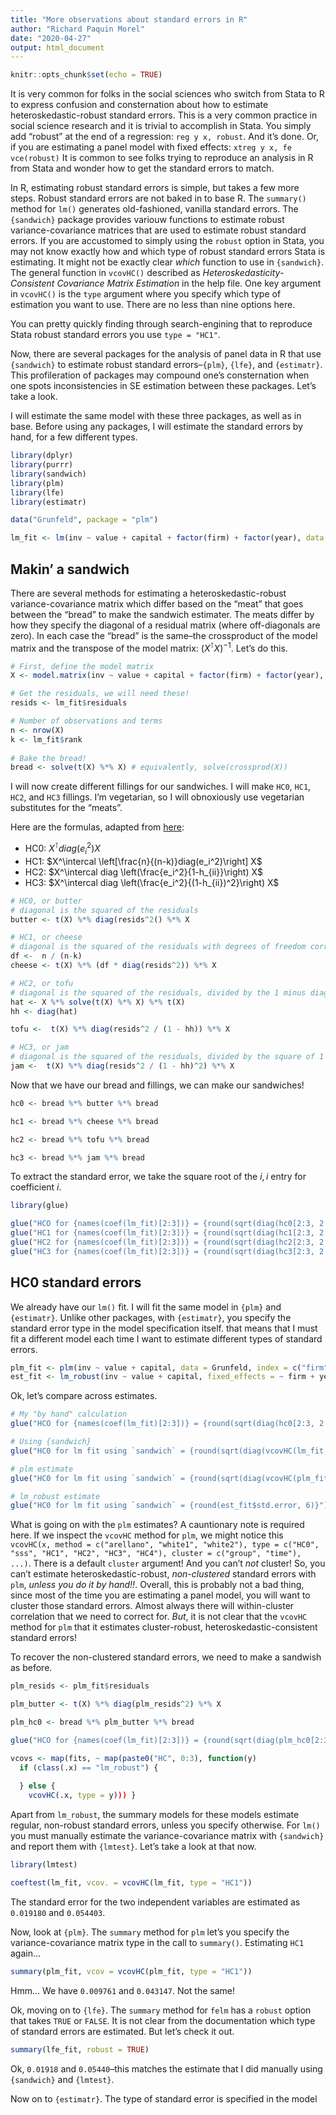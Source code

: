 ```yaml
---
title: "More observations about standard errors in R"
author: "Richard Paquin Morel"
date: "2020-04-27"
output: html_document
---
```


```r
knitr::opts_chunk$set(echo = TRUE)
```

It is very common for folks in the social sciences who switch from Stata to R to express confusion and consternation about how to estimate heteroskedastic-robust standard errors. This is a very common practice in social science research and it is trivial to accomplish in Stata. You simply add "robust" at the end of a regression: `reg y x, robust`. And it's done. Or, if you are estimating a panel model with fixed effects: `xtreg y x, fe vce(robust)` It is common to see folks trying to reproduce an analysis in R from Stata and wonder how to get the standard errors to match.

In R, estimating robust standard errors is simple, but takes a few more steps. Robust standard errors are not baked in to base R. The `summary()` method for `lm()` generates old-fashioned, vanilla standard errors. The `{sandwich}` package provides variouw functions to estimate robust variance-covariance matrices that are used to estimate robust standard errors. If you are accustomed to simply using the `robust` option in Stata, you may not know exactly how and which type of robust standard errors Stata is estimating. It might not be exactly clear _which_ function to use in `{sandwich}`. The general function in `vcovHC()` described as _Heteroskedasticity-Consistent Covariance Matrix Estimation_ in the help file. One key argument in `vcovHC()` is the `type` argument where you specify which type of estimation you want to use. There are no less than nine options here.

You can pretty quickly finding through search-engining that to reproduce Stata robust standard errors you use `type = "HC1"`.

Now, there are several packages for the analysis of panel data in R that use `{sandwich}` to estimate robust standard errors--`{plm}`, `{lfe}`, and `{estimatr}`. This profileration of packages may compound one's consternation when one spots inconsistencies in SE estimation between these packages. Let's take a look.

I will estimate the same model with these three packages, as well as in base. Before using any packages, I will estimate the standard errors by hand, for a few different types.

```r
library(dplyr)
library(purrr)
library(sandwich)
library(plm)
library(lfe)
library(estimatr)

data("Grunfeld", package = "plm")

lm_fit <- lm(inv ~ value + capital + factor(firm) + factor(year), data = Grunfeld)
```


## Makin' a sandwich

There are several methods for estimating a heteroskedastic-robust variance-covariance matrix which differ based on the "meat" that goes between the "bread" to make the sandwich estimater. The meats differ by how they specify the diagonal of a residual matrix (where off-diagonals are zero). In each case the "bread" is the same--the crossproduct of the model matrix and the transpose of the model matrix: $(X^\intercal X)^{-1}$. Let's do this.

```r
# First, define the model matrix
X <- model.matrix(inv ~ value + capital + factor(firm) + factor(year), data = Grunfeld)

# Get the residuals, we will need these!
resids <- lm_fit$residuals

# Number of observations and terms
n <- nrow(X)
k <- lm_fit$rank
  
# Bake the bread!
bread <- solve(t(X) %*% X) # equivalently, solve(crossprod(X))
```

I will now create different fillings for our sandwiches. I will make `HC0`, `HC1`, `HC2`, and `HC3` fillings. I'm vegetarian, so I will obnoxiously use vegetarian substitutes for the "meats".

Here are the formulas, adapted from [here](https://declaredesign.org/r/estimatr/articles/mathematical-notes.html):

* HC0: $X^\intercal diag(e_i^2) X$
* HC1: $X^\intercal \left[\frac{n}{(n-k)}diag(e_i^2)\right] X$
* HC2: $X^\intercal diag \left(\frac{e_i^2}{1-h_{ii}}\right) X$
* HC3: $X^\intercal diag \left(\frac{e_i^2}{(1-h_{ii})^2}\right) X$

```r
# HC0, or butter
# diagonal is the squared of the residuals
butter <- t(X) %*% diag(resids^2() %*% X

# HC1, or cheese
# diagonal is the squared of the residuals with degrees of freedom correction
df <-  n / (n-k)
cheese <- t(X) %*% (df * diag(resids^2)) %*% X

# HC2, or tofu
# diagonal is the squared of the residuals, divided by the 1 minus diagonal of the hat matrix
hat <- X %*% solve(t(X) %*% X) %*% t(X)
hh <- diag(hat)

tofu <-  t(X) %*% diag(resids^2 / (1 - hh)) %*% X

# HC3, or jam
# diagonal is the squared of the residuals, divided by the square of 1 minus the diagonal of the hat matrix
jam <-  t(X) %*% diag(resids^2 / (1 - hh)^2) %*% X
```

Now that we have our bread and fillings, we can make our sandwiches!

```r
hc0 <- bread %*% butter %*% bread

hc1 <- bread %*% cheese %*% bread

hc2 <- bread %*% tofu %*% bread

hc3 <- bread %*% jam %*% bread
```

To extract the standard error, we take the square root of the ${i, i}$ entry for coefficient $i$. 
```r
library(glue)

glue("HCO for {names(coef(lm_fit)[2:3])} = {round(sqrt(diag(hc0[2:3, 2:3])), 6)}")
glue("HC1 for {names(coef(lm_fit)[2:3])} = {round(sqrt(diag(hc1[2:3, 2:3])), 6)}")
glue("HC2 for {names(coef(lm_fit)[2:3])} = {round(sqrt(diag(hc2[2:3, 2:3])), 6)}")
glue("HC3 for {names(coef(lm_fit)[2:3])} = {round(sqrt(diag(hc3[2:3, 2:3])), 6)}")
```

## HC0 standard errors

We already have our `lm()` fit. I will fit the same model in `{plm}` and `{estimatr}`. Unlike other packages, with `{estimatr}`, you specify the standard error type in the model specification itself. that means that I must fit a different model each time I want to estimate different types of standard errors.
```r
plm_fit <- plm(inv ~ value + capital, data = Grunfeld, index = c("firm", "year"), model = "within", effect = "twoways")
est_fit <- lm_robust(inv ~ value + capital, fixed_effects = ~ firm + year, se_type = "HC0", data = Grunfeld)
```

Ok, let's compare across estimates.
```r
# My "by hand" calculation
glue("HCO for {names(coef(lm_fit)[2:3])} = {round(sqrt(diag(hc0[2:3, 2:3])), 6)}")

# Using {sandwich}
glue("HC0 for lm fit using `sandwich` = {round(sqrt(diag(vcovHC(lm_fit, type = 'HC0')[2:3, 2:3])), 6)}")

# plm estimate
glue("HC0 for lm fit using `sandwich` = {round(sqrt(diag(vcovHC(plm_fit, type = 'HC0'))), 6)}")

# lm_robust estimate
glue("HC0 for lm fit using `sandwich` = {round(est_fit$std.error, 6)}")
```

What is going on with the `plm` estimates? A cauntionary note is required here. If we inspect the `vcovHC` method for `plm`, we might notice this `vcovHC(x, method = c("arellano", "white1", "white2"), type = c("HC0", "sss", "HC1", "HC2", "HC3", "HC4"), cluster = c("group", "time"), ...)`. There is a default `cluster` argument! And you can't _not_ cluster! So, you can't estimate heteroskedastic-robust, _non-clustered_ standard errors with `plm`, _unless you do it by hand!!_. Overall, this is probably not a bad thing, since most of the time you are estimating a panel model, you will want to cluster those standard errors. Almost always there will within-cluster correlation that we need to correct for. *But*, it is not clear that the `vcovHC` method for `plm` that it estimates cluster-robust, heteroskedastic-consistent standard errors!

To recover the non-clustered standard errors, we need to make a sandwish as before.
```r
plm_resids <- plm_fit$residuals

plm_butter <- t(X) %*% diag(plm_resids^2) %*% X

plm_hc0 <- bread %*% plm_butter %*% bread

glue("HCO for {names(coef(lm_fit)[2:3])} = {round(sqrt(diag(plm_hc0[2:3, 2:3])), 6)}")
```


```r
vcovs <- map(fits, ~ map(paste0("HC", 0:3), function(y) 
  if (class(.x) == "lm_robust") {
    
  } else {
    vcovHC(.x, type = y))) }
```

Apart from `lm_robust`, the summary models for these models estimate regular, non-robust standard errors, unless you specify otherwise. For `lm()` you must manually estimate the variance-covariance matrix with `{sandwich}` and report them with `{lmtest}`. Let's take a look at that now. 

```r
library(lmtest)

coeftest(lm_fit, vcov. = vcovHC(lm_fit, type = "HC1"))
```

The standard error for the two independent variables are estimated as `0.019180` and `0.054403`.

Now, look at `{plm}`. The `summary` method for `plm` let's you specify the variance-covariance matrix type in the call to `summary()`. Estimating `HC1` again...
```r
summary(plm_fit, vcov = vcovHC(plm_fit, type = "HC1"))
```

Hmm... We have `0.009761` and `0.043147`. Not the same!

Ok, moving on to `{lfe}`. The `summary` method for `felm` has a `robust` option that takes `TRUE` or `FALSE`. It is not clear from the documentation which type of standard errors are estimated. But let's check it out.

```r
summary(lfe_fit, robust = TRUE)
```

Ok, `0.01918` and `0.05440`--this matches the estimate that I did manually using `{sandwich}` and `{lmtest}`. 

Now on to `{estimatr}`. The type of standard error is specified in the model